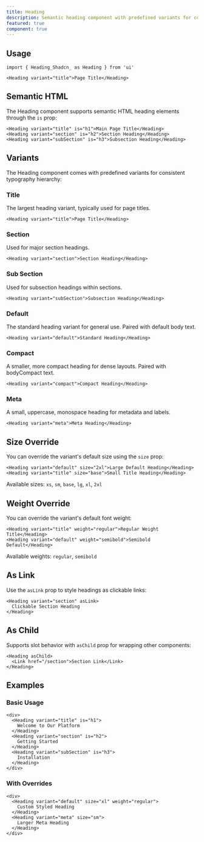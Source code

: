 ```yaml
---
title: Heading
description: Semantic heading component with predefined variants for consistent typography hierarchy.
featured: true
component: true
---
```


<ComponentPreview name="heading-demo" peekCode wide />

## Usage

```tsx
import { Heading_Shadcn_ as Heading } from 'ui'
```

```tsx
<Heading variant="title">Page Title</Heading>
```

## Semantic HTML

The Heading component supports semantic HTML heading elements through the `is` prop:

```tsx
<Heading variant="title" is="h1">Main Page Title</Heading>
<Heading variant="section" is="h2">Section Heading</Heading>
<Heading variant="subSection" is="h3">Subsection Heading</Heading>
```

## Variants

The Heading component comes with predefined variants for consistent typography hierarchy:

### Title

The largest heading variant, typically used for page titles.

```tsx
<Heading variant="title">Page Title</Heading>
```

### Section

Used for major section headings.

```tsx
<Heading variant="section">Section Heading</Heading>
```

### Sub Section

Used for subsection headings within sections.

```tsx
<Heading variant="subSection">Subsection Heading</Heading>
```

### Default

The standard heading variant for general use. Paired with default body text.

```tsx
<Heading variant="default">Standard Heading</Heading>
```

### Compact

A smaller, more compact heading for dense layouts. Paired with bodyCompact text.

```tsx
<Heading variant="compact">Compact Heading</Heading>
```

### Meta

A small, uppercase, monospace heading for metadata and labels.

```tsx
<Heading variant="meta">Meta Heading</Heading>
```

## Size Override

You can override the variant's default size using the `size` prop:

```tsx
<Heading variant="default" size="2xl">Large Default Heading</Heading>
<Heading variant="title" size="base">Small Title Heading</Heading>
```

Available sizes: `xs`, `sm`, `base`, `lg`, `xl`, `2xl`

## Weight Override

You can override the variant's default font weight:

```tsx
<Heading variant="title" weight="regular">Regular Weight Title</Heading>
<Heading variant="default" weight="semibold">Semibold Default</Heading>
```

Available weights: `regular`, `semibold`

## As Link

Use the `asLink` prop to style headings as clickable links:

```tsx
<Heading variant="section" asLink>
  Clickable Section Heading
</Heading>
```

## As Child

Supports slot behavior with `asChild` prop for wrapping other components:

```tsx
<Heading asChild>
  <Link href="/section">Section Link</Link>
</Heading>
```

## Examples

### Basic Usage

```tsx
<div>
  <Heading variant="title" is="h1">
    Welcome to Our Platform
  </Heading>
  <Heading variant="section" is="h2">
    Getting Started
  </Heading>
  <Heading variant="subSection" is="h3">
    Installation
  </Heading>
</div>
```

### With Overrides

```tsx
<div>
  <Heading variant="default" size="xl" weight="regular">
    Custom Styled Heading
  </Heading>
  <Heading variant="meta" size="sm">
    Larger Meta Heading
  </Heading>
</div>
```
